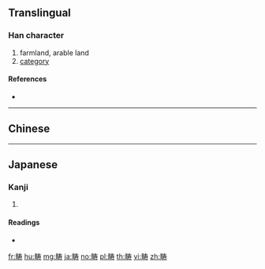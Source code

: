{{character info/new}}
{{also|疇}}
==Translingual==

===Han character===
{{Han char|rn=102|rad=田|as=07|sn=12|four=|canj=WQKI|ids=⿰田寿}}

# farmland, arable land
# [[category]]

====References====
* {{Han ref|kx=0764.041|hdz=42542.090|uh=7574|ud=30068}}

----

==Chinese==
{{zh-see|疇}}

----

==Japanese==

===Kanji===
{{ja-kanji|grade=|rs=田07}}

# {{defn|lang=ja|sort=田07}}

====Readings====
* {{ja-readings|on=[[ちゅう]] (chū)|kun=[[うね]] (une), [[たぐい]] (tagui), [[はたけ]] (hatake)|nanori=}}

[[fr:畴]]
[[hu:畴]]
[[mg:畴]]
[[ja:畴]]
[[no:畴]]
[[pl:畴]]
[[th:畴]]
[[vi:畴]]
[[zh:畴]]
